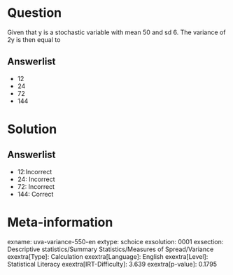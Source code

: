 Question
========

Given that y is a stochastic variable with mean 50 and sd 6. The variance of 2y is then equal to

Answerlist
----------

* 12
* 24
* 72
* 144

Solution
========

Answerlist
----------

* 12:Incorrect
* 24: Incorrect
* 72: Incorrect
* 144: Correct

Meta-information
================
exname: uva-variance-550-en
extype: schoice
exsolution: 0001
exsection: Descriptive statistics/Summary Statistics/Measures of Spread/Variance
exextra[Type]: Calculation
exextra[Language]: English
exextra[Level]: Statistical Literacy
exextra[IRT-Difficulty]: 3.639
exextra[p-value]: 0.1795
